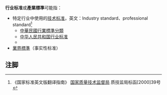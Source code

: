 <!-- 本页面或可改写为条目，下述内容可转为消歧义模板及“参见”-->
'''行业标准'''或'''產業標準'''可能指：
* 特定行业中使用的[[标准|技术标准]]，英文：Industry standard、professional standard<ref>《国家标准英文版翻译指南》 [[国家质量技术监督局|国家质量技术监督局]] 质技监局标函[2000]39号</ref>
** [[中華民國行業標準分類|中華民國行業標準分類]]
** [[中华人民共和国行业标准|中华人民共和国行业标准]]
** {{link-ja|日本標準產業分類|日本標準産業分類}}
* [[業界標準|業界標準]]（事实性标准）

==注脚==
{{reflist}}

{{消歧义|cat=四字消歧义}}